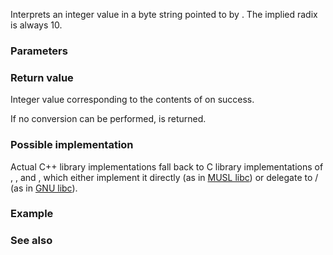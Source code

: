 {{cpp/title|atoi|atol|atoll}}
{{cpp/string/byte/navbar}}
{{dcl begin}}
{{dcl header|cstdlib}}
{{dcl|num=1|
int       atoi( const char* str );
}}
{{dcl|num=2|
long      atol( const char* str );
}}
{{dcl|num=3|since=c++11|
long long atoll( const char* str );
}}
{{dcl end}}

Interprets an integer value in a byte string pointed to by {{c|str}}. The implied radix is always 10.

{{cpp/string/cvt str2int}}

===Parameters===
{{par begin}}
{{par|str|pointer to the null-terminated byte string to be interpreted}}
{{par end}}

===Return value===

Integer value corresponding to the contents of {{c|str}} on success.

If no conversion can be performed, {{c|0}} is returned.

===Possible implementation===
{{eq fun|1=
template&lt;typename T&gt;
T atoi_impl(const char* str)
{
    while (std::isspace(static_cast&lt;unsigned char&gt;(*str)))
        ++str;

    bool negative = false;

    if (*str == '+')
        ++str;
    else if (*str == '-')
    {
        ++str;
        negative = true;
    }

    T result = 0;
    for (; std::isdigit(static_cast&lt;unsigned char&gt;(*str)); ++str)
    {
        int digit = *str - '0';
        result *= 10;
        result -= digit; // calculate in negatives to support INT_MIN, LONG_MIN,..
    }

    return negative ? result : -result;
}

int atoi(const char* str)
{
    return atoi_impl&lt;int&gt;(str);
}

long atol(const char* str)
{
    return atoi_impl&lt;long&gt;(str);
}

long long atoll(const char* str)
{
    return atoi_impl&lt;long long&gt;(str);
}
}}

Actual C++ library implementations fall back to C library implementations of {{tt|atoi}}, {{tt|atoil}}, and {{tt|atoll}}, which either implement it directly (as in [https://github.com/bminor/musl/blob/master/src/stdlib/atoi.c MUSL libc]) or delegate to {{lc|std::strtol|strtol}}/{{lc|std::strtoll|strtoll}} (as in [https://github.com/bminor/glibc/blob/master/stdlib/atoi.c GNU libc]).

===Example===
{{example
|code=
#include &lt;cstdlib&gt;
#include &lt;iostream&gt;

int main()
{
    const auto data =
    {
        "42",
        "0x2A", // treated as "0" and junk "x2A", not as hexadecimal
        "3.14159",
        "31337 with words",
        "words and 2",
        "-012345",
        "10000000000" // note: out of int32_t range
    };

    for (const char* s : data)
    {
        const int i{std::atoi(s)};
        std::cout &lt;&lt; "std::atoi('" &lt;&lt; s &lt;&lt; "') is " &lt;&lt; i &lt;&lt; '\n';
        if (const long long ll{std::atoll(s)}; i != ll)
            std::cout &lt;&lt; "std::atoll('" &lt;&lt; s &lt;&lt; "') is " &lt;&lt; ll &lt;&lt; '\n';
    }
}
|p=true
|output=
std::atoi('42') is 42
std::atoi('0x2A') is 0
std::atoi('3.14159') is 3
std::atoi('31337 with words') is 31337
std::atoi('words and 2') is 0
std::atoi('-012345') is -12345
std::atoi('10000000000') is 1410065408
std::atoll('10000000000') is 10000000000
}}

===See also===
{{dsc begin}}
{{dsc inc|cpp/string/basic_string/dsc stol}}
{{dsc inc|cpp/string/basic_string/dsc stoul}}
{{dsc inc|cpp/string/byte/dsc strtol}}
{{dsc inc|cpp/string/byte/dsc strtoul}}
{{dsc inc|cpp/string/byte/dsc strtoimax}}
{{dsc inc|cpp/utility/dsc from_chars}}
{{dsc see c|c/string/byte/atoi|atoi|atol|atoll}}
{{dsc end}}

{{langlinks|de|es|fr|it|ja|pt|ru|zh}}